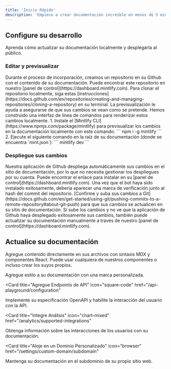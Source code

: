```yaml
---
title: 'Inicio Rápido'
description: 'Empiece a crear documentación increíble en menos de 5 minutos'
---
```


## Configure su desarrollo

Aprenda cómo actualizar su documentación localmente y desplegarla al público.

### Editar y previsualizar

<AccordionGroup>
  <Accordion icon="github" title="Clone su documentación localmente">
    Durante el proceso de incorporación, creamos un repositorio en su Github con
    el contenido de su documentación. Puede encontrar este repositorio en nuestro
    [panel de control](https://dashboard.mintlify.com). Para clonar el repositorio
    localmente, siga estas
    [instrucciones](https://docs.github.com/en/repositories/creating-and-managing-repositories/cloning-a-repository)
    en su terminal.
  </Accordion>
  <Accordion icon="rectangle-terminal" title="Previsualizar cambios">
    La previsualización le ayuda a asegurarse de que sus cambios se vean como se pretende. Hemos construido una
    interfaz de línea de comandos para renderizar estos cambios localmente. 1. Instale el
    [Mintlify CLI](https://www.npmjs.com/package/mintlify) para previsualizar los
    cambios en la documentación localmente con este comando: ``` npm i -g mintlify ```
    2. Ejecute el siguiente comando en la raíz de su documentación (donde
    se encuentra `mint.json`): ``` mintlify dev ```
  </Accordion>
</AccordionGroup>

### Despliegue sus cambios

<AccordionGroup>

<Accordion icon="message-bot" title="Instale nuestra aplicación de Github">
  Nuestra aplicación de Github despliega automáticamente sus cambios en el sitio de documentación,
  por lo que no necesita gestionar los despliegues por su cuenta. Puede encontrar el enlace para instalar en
  su [panel de control](https://dashboard.mintlify.com). Una vez que el bot haya sido
  instalado exitosamente, debería aparecer una marca de verificación junto al hash del commit
  del repositorio.
</Accordion>
<Accordion icon="rocket" title="Suba sus cambios">
  [Confirme y suba sus cambios a
  Git](https://docs.github.com/en/get-started/using-git/pushing-commits-to-a-remote-repository#about-git-push)
  para que sus cambios se actualicen en su sitio de documentación. Si sube los cambios y no ve que
  la aplicación de Github haya desplegado exitosamente sus cambios, también puede
  actualizar su documentación manualmente a través de nuestro [panel de control](https://dashboard.mintlify.com).
</Accordion>

</AccordionGroup>

## Actualice su documentación

Agregue contenido directamente en sus archivos con sintaxis MDX y componentes React. Puede usar cualquiera de nuestros componentes o incluso crear los suyos propios.

<CardGroup>

<Card title="Estilice Su Documentación" icon="paintbrush" href="/settings/global">
  Agregue estilo a su documentación con una marca personalizada.
</Card>

<Card
  title="Agregue Endpoints de API"
  icon="square-code"
  href="/api-playground/configuration"
>
  Implemente su especificación OpenAPI y habilite la interacción del usuario con la API.
</Card>

<Card
  title="Integre Análisis"
  icon="chart-mixed"
  href="/analytics/supported-integrations"
>
  Obtenga información sobre las interacciones de los usuarios con su documentación.
</Card>

<Card
  title="Aloje en un Dominio Personalizado"
  icon="browser"
  href="/settings/custom-domain/subdomain"
>
  Mantenga su documentación en el subdominio de su propio sitio web.
</Card>

</CardGroup>